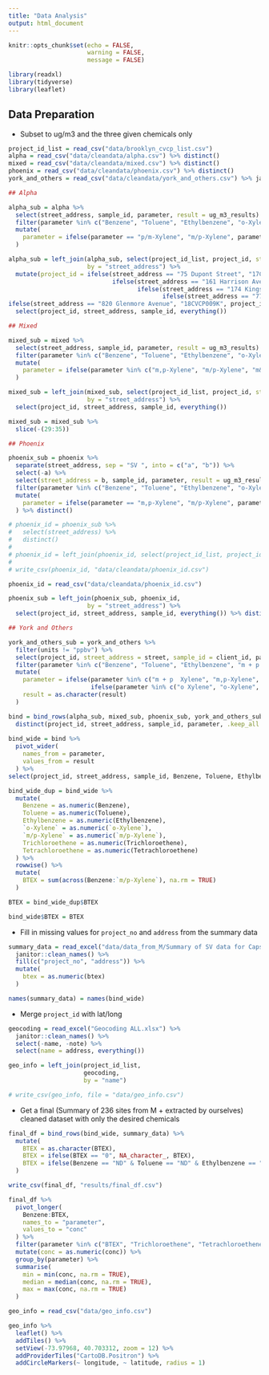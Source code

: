 ```yaml
---
title: "Data Analysis"
output: html_document
---
```


```r
knitr::opts_chunk$set(echo = FALSE,
                      warning = FALSE,
                      message = FALSE)
```


```r
library(readxl)
library(tidyverse)
library(leaflet)
```


## Data Preparation

*   Subset to ug/m3 and the three given chemicals only  

```r
project_id_list = read_csv("data/brooklyn_cvcp_list.csv")
alpha = read_csv("data/cleandata/alpha.csv") %>% distinct()
mixed = read_csv("data/cleandata/mixed.csv") %>% distinct()
phoenix = read_csv("data/cleandata/phoenix.csv") %>% distinct()
york_and_others = read_csv("data/cleandata/york_and_others.csv") %>% janitor::clean_names() %>% distinct()

## Alpha 

alpha_sub = alpha %>% 
  select(street_address, sample_id, parameter, result = ug_m3_results) %>% 
  filter(parameter %in% c("Benzene", "Toluene", "Ethylbenzene", "o-Xylene", "p/m-Xylene", "Trichloroethene", "Tetrachloroethene")) %>% 
  mutate(
    parameter = ifelse(parameter == "p/m-Xylene", "m/p-Xylene", parameter)
  )

alpha_sub = left_join(alpha_sub, select(project_id_list, project_id, street_address = name), 
                      by = "street_address") %>%
  mutate(project_id = ifelse(street_address == "75 Dupont Street", "17CVCP035K",
                             ifelse(street_address == "161 Harrison Avenue", "19CVCP022K",
                                    ifelse(street_address == "174 Kings Highway", "19CVCP021K",
                                           ifelse(street_address == "777 Glenmore Avenue", "19CVCP001K",
ifelse(street_address == "820 Glenmore Avenue", "18CVCP009K", project_id)))))) %>%
  select(project_id, street_address, sample_id, everything())

## Mixed

mixed_sub = mixed %>% 
  select(street_address, sample_id, parameter, result = ug_m3_results) %>% 
  filter(parameter %in% c("Benzene", "Toluene", "Ethylbenzene", "o-Xylene", "m,p-Xylene", "m/p-Xylene", "m&p-Xylene", "p/m-Xylene", "Trichloroethene", "Tetrachloroethene")) %>% 
  mutate(
    parameter = ifelse(parameter %in% c("m,p-Xylene", "m/p-Xylene", "m&p-Xylene", "p/m-Xylene"), "m/p-Xylene", parameter)
  )

mixed_sub = left_join(mixed_sub, select(project_id_list, project_id, street_address = name), 
                      by = "street_address") %>% 
  select(project_id, street_address, sample_id, everything())

mixed_sub = mixed_sub %>% 
  slice(-(29:35))

## Phoenix

phoenix_sub = phoenix %>% 
  separate(street_address, sep = "SV ", into = c("a", "b")) %>% 
  select(-a) %>% 
  select(street_address = b, sample_id, parameter, result = ug_m3_result) %>% 
  filter(parameter %in% c("Benzene", "Toluene", "Ethylbenzene", "o-Xylene", "m,p-Xylene", "Trichloroethene", "Tetrachloroethene")) %>% 
  mutate(
    parameter = ifelse(parameter == "m,p-Xylene", "m/p-Xylene", parameter)
  ) %>% distinct()

# phoenix_id = phoenix_sub %>% 
#   select(street_address) %>% 
#   distinct()
# 
# phoenix_id = left_join(phoenix_id, select(project_id_list, project_id, street_address = name), by = "street_address")
# 
# write_csv(phoenix_id, "data/cleandata/phoenix_id.csv")

phoenix_id = read_csv("data/cleandata/phoenix_id.csv")

phoenix_sub = left_join(phoenix_sub, phoenix_id, 
                      by = "street_address") %>% 
  select(project_id, street_address, sample_id, everything()) %>% distinct()

## York and Others

york_and_others_sub = york_and_others %>% 
  filter(units != "ppbv") %>% 
  select(project_id, street_address = street, sample_id = client_id, parameter, result = results) %>% 
  filter(parameter %in% c("Benzene", "Toluene", "Ethylbenzene", "m + p  Xylene", "m,p-Xylene", "m,p-Xylenes", "m/p-Xylene", "m&p-Xylene", "mp-Xylene", "o Xylene", "o-Xylene", "O-Xylene (1,2-Dimethylbenzene)", "o-Xylene_", "oXylene", "p- & m- Xylenes", "p- & m- Xylenes_", "p-&m-Xylenes", "Xylene (m&p)", "Xylene (o)", "Xylene (Ortho)", "Xylene (p,m)", "Xylene,o-", "Xylenes (m&p)", "Xylenes (o)", "Trichloroethene", "Tetrachloroethene")) %>% 
  mutate(
    parameter = ifelse(parameter %in% c("m + p  Xylene", "m,p-Xylene", "m,p-Xylenes", "m/p-Xylene", "m&p-Xylene", "mp-Xylene", "p- & m- Xylenes", "p- & m- Xylenes_", "p-&m-Xylenes", "Xylene (m&p)", "Xylene (p,m)", "Xylenes (m&p)"), "m/p-Xylene",
                       ifelse(parameter %in% c("o Xylene", "o-Xylene", "O-Xylene (1,2-Dimethylbenzene)", "o-Xylene_", "oXylene", "Xylene (o)", "Xylene (Ortho)", "Xylene,o-", "Xylenes (o)"), "o-Xylene", parameter)),
    result = as.character(result)
  )

bind = bind_rows(alpha_sub, mixed_sub, phoenix_sub, york_and_others_sub) %>% 
  distinct(project_id, street_address, sample_id, parameter, .keep_all = TRUE)
  
bind_wide = bind %>% 
  pivot_wider(
    names_from = parameter,
    values_from = result
  ) %>% 
select(project_id, street_address, sample_id, Benzene, Toluene, Ethylbenzene, `o-Xylene`, `m/p-Xylene`, Trichloroethene, Tetrachloroethene)

bind_wide_dup = bind_wide %>% 
  mutate(
    Benzene = as.numeric(Benzene),
    Toluene = as.numeric(Toluene),
    Ethylbenzene = as.numeric(Ethylbenzene),
    `o-Xylene` = as.numeric(`o-Xylene`),
    `m/p-Xylene` = as.numeric(`m/p-Xylene`),
    Trichloroethene = as.numeric(Trichloroethene),
    Tetrachloroethene = as.numeric(Tetrachloroethene)
  ) %>% 
  rowwise() %>% 
  mutate(
    BTEX = sum(across(Benzene:`m/p-Xylene`), na.rm = TRUE)
  )

BTEX = bind_wide_dup$BTEX

bind_wide$BTEX = BTEX
```

*   Fill in missing values for `project_no` and `address` from the summary data  

```r
summary_data = read_excel("data/data_from_M/Summary of SV data for Capstone_236 sites.xlsx") %>% 
  janitor::clean_names() %>% 
  fill(c("project_no", "address")) %>% 
  mutate(
    btex = as.numeric(btex)
  )

names(summary_data) = names(bind_wide)
```

*   Merge `project_id` with lat/long

```r
geocoding = read_excel("Geocoding ALL.xlsx") %>% 
  janitor::clean_names() %>% 
  select(-name, -note) %>% 
  select(name = address, everything())

geo_info = left_join(project_id_list,
                     geocoding,
                     by = "name")

# write_csv(geo_info, file = "data/geo_info.csv")
```

*   Get a final (Summary of 236 sites from M + extracted by ourselves) cleaned dataset with only the desired chemicals

```r
final_df = bind_rows(bind_wide, summary_data) %>% 
  mutate(
    BTEX = as.character(BTEX),
    BTEX = ifelse(BTEX == "0", NA_character_, BTEX),
    BTEX = ifelse(Benzene == "ND" & Toluene == "ND" & Ethylbenzene == "ND" & `o-Xylene` == "ND" & `m/p-Xylene` == "ND", "ND", BTEX)
  )

write_csv(final_df, "results/final_df.csv")
```


```r
final_df %>% 
  pivot_longer(
    Benzene:BTEX,
    names_to = "parameter", 
    values_to = "conc"
  ) %>% 
  filter(parameter %in% c("BTEX", "Trichloroethene", "Tetrachloroethene")) %>% 
  mutate(conc = as.numeric(conc)) %>% 
  group_by(parameter) %>% 
  summarise(
    min = min(conc, na.rm = TRUE),
    median = median(conc, na.rm = TRUE),
    max = max(conc, na.rm = TRUE)
  )
```


```r
geo_info = read_csv("data/geo_info.csv")

geo_info %>% 
  leaflet() %>% 
  addTiles() %>%
  setView(-73.97968, 40.703312, zoom = 12) %>%
  addProviderTiles("CartoDB.Positron") %>% 
  addCircleMarkers(~ longitude, ~ latitude, radius = 1)
```

